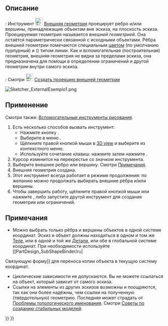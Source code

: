 <languages/>

{{Docnav/ru
|[[Sketcher_Extend/ru|Продлить ребро]]
|[[Sketcher_Projection/ru|Создать проекцию внешней геометрии]]
|[[Sketcher_Workbench/ru|Скетчер]]
|IconL=Sketcher_Extend.svg
|IconR=Sketcher_Projection.svg
|IconC=Workbench_Sketcher.svg
}}

{{GuiCommand/ru
|Name=Sketcher External
|Name/ru=Скетчер Внешняя геометрия
|MenuLocation=Эскиз → Инструменты эскиза → Внешняя геометрия
|Workbenches=[[Sketcher_Workbench/ru|Скетчер]]
|Shortcut={{KEY|G}} {{KEY|X}}
|SeeAlso=[[Sketcher_ToggleConstruction/ru|Скетчер Переключить вспомогательную геометрию]]
}}

<span id="Description"></span>
== Описание ==

{{VersionMinus/ru|1.0}}: Инструмент [[Image:Sketcher_External.svg|24px]] [[Sketcher_External/ru|Внешняя геометрия]] проецирует ребро и/или вершины, принадлежащие объектам вне эскиза, на плоскость эскиза. Проецируемая геометрия называется ''внешней геометрией''. Она остаётся параметрически связанной с исходными объектами. Рёбра внешней геометрии помечаются специальным [[Sketcher_Preferences/ru#Appearance|цветом]] (по умолчанию пурпурный) и ({{Version/ru|1.0}}) типом линии. Как и вспомогательная (построительная) геометрия, внешняя геометрия не видна за пределами эскиза, она предназначена для помощи в определении ограничений и другой геометрии внутри самого эскиза.

{{VersionPlus/ru|1.1}}: Смотри [[Image:Sketcher_Projection.svg|24px]] [[Sketcher_Projection/ru|Создать проекцию внешней геометрии]]

[[Image:Sketcher_ExternalEsempio1.png]]
{{Caption|Две пурпурные линии - это внешняя геометрия, связанная с рёбрами уже существующего [[PartDesign_Pad/ru|Выдавливания]]. Они используются для ограничения окружностей.}}

<span id="Usage"></span>
== Применение ==

Смотри также: [[Sketcher_Workbench/ru#Drawing_aids|Вспомогательные инструменты рисования]].

# Есть несколько способов вызвать инструмент:
#* Нажмите кнопку {{Button|[[Image:Sketcher_External.svg|16px]] [[Sketcher_External/ru|Внешняя геометрия]]}}.
#* Выберите в меню {{MenuCommand|Эскиз → Инструменты для эскиза → [[Image:Sketcher_External.svg|16px]] Внешняя геометрия}}.
#* Щёлкните правой кнопкой мыши в [[3D_view|3D view]] и выберите {{MenuCommand|[[Image:Sketcher_External.svg|16px]] Внешняя геометрия}} из контекстного меню.
#* Используйте сочетание клавиш: нажмите {{KEY|G}} затем нажмите {{KEY|X}}.
# Курсор изменится на перекрестье со значком инструмента.
# Выберите внешнее ребро или вершину. Смотри [[#Notes|Примечания]].
# Внешняя геометрия создана.
# Этот инструмент всегда работает в режиме продолжения: по желанию можно продолжать выбирать внешние рёбра и/или вершины.
# Чтобы завершить работу, щёлкните правой кнопкой мыши или нажмите {{KEY|Esc}}, либо запустите другой инструмент для создания геометрии или ограничений.

<span id="Notes"></span>
== Примечания ==

* Можно выбрать только рёбра и вершины объектов в одной системе координат. Эскиз и объект должны находиться в одном и том же [[PartDesign_Body/ru|Теле]], или в одной и той же [[Std_Part/ru|Детали]], или обе в глобальной системе координат. При необходимости используйте [[PartDesign_SubShapeBinder/ru|
Связующую форму]] для переноса копии объекта в текущую систему координат.
* Циклические зависимости не допускаются. Вы не можете ссылаться на объект, который зависит от самого эскиза.
* Ссылки на элементы из других эскизов возможны и поощряются, так как они более надёжны, чем ссылки на полученную (твёрдотельную) геометрию. Последняя может страдать от [[Topological_naming_problem/ru|Проблемы топологического именования]]. Смотри [[Feature_editing/ru#Advice_for_creating_stable_models|Советы по созданию стабильных моделей]].


{{Docnav/ru
|[[Sketcher_Extend/ru|Продлить ребро]]
|[[Sketcher_Projection/ru|Создать проекцию внешней геометрии]]
|[[Sketcher_Workbench/ru|Скетчер]]
|IconL=Sketcher_Extend.svg
|IconR=Sketcher_Projection.svg
|IconC=Workbench_Sketcher.svg
}}

{{Sketcher_Tools_navi{{#translation:}}}}
{{Userdocnavi{{#translation:}}}}